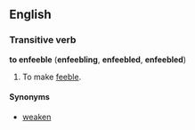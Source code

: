 ==English==
===Transitive verb===
'''to enfeeble''' ('''enfeebling''', '''enfeebled''', '''enfeebled''')

#To make [[feeble]].

====Synonyms====
*[[weaken]]